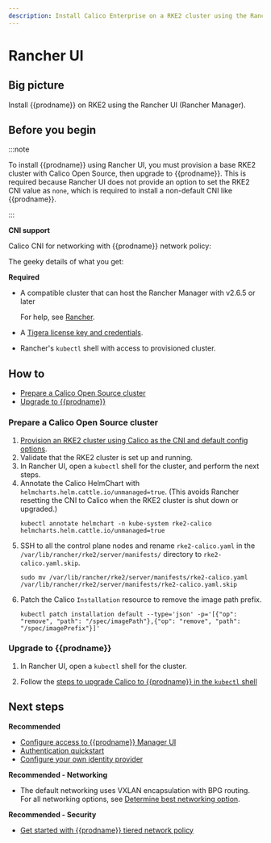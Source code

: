 ```yaml
---
description: Install Calico Enterprise on a RKE2 cluster using the Rancher UI.
---
```


# Rancher UI

## Big picture

Install {{prodname}} on RKE2 using the Rancher UI (Rancher Manager).

## Before you begin

:::note

To install {{prodname}} using Rancher UI, you must provision a base RKE2 cluster with Calico Open Source, then upgrade to {{prodname}}. This is required because Rancher UI does not provide an option to set the RKE2 CNI value as `none`, which is required to install a non-default CNI like {{prodname}}. 

:::

**CNI support**

Calico CNI for networking with {{prodname}} network policy:

The geeky details of what you get:

<GeekDetails
  prodname='{{prodname}}'
  details='Policy:Calico,IPAM:Calico,CNI:Calico,Overlay:VXLAN,Routing:BGP,Datastore:Kubernetes'
/>

**Required**

- A compatible cluster that can host the Rancher Manager with v2.6.5 or later

  For help, see [Rancher](https://ranchermanager.docs.rancher.com/).

- A [Tigera license key and credentials](calico-enterprise.mdx).

- Rancher's `kubectl` shell with access to provisioned cluster.


## How to

- [Prepare a Calico Open Source cluster](#prepare-a-calico-open-source-cluster)
- [Upgrade to {{prodname}}](#install-calico-enterprise)

### Prepare a Calico Open Source cluster

1. [Provision an RKE2 cluster using Calico as the CNI and default config options](https://ranchermanager.docs.rancher.com/pages-for-subheaders/launch-kubernetes-with-rancher).
2. Validate that the RKE2 cluster is set up and running.
3. In Rancher UI, open a `kubectl` shell for the cluster, and perform the next steps.
4. Annotate the Calico HelmChart with `helmcharts.helm.cattle.io/unmanaged=true`. (This avoids Rancher resetting the CNI to Calico when the RKE2 cluster is shut down or upgraded.)
   ```batch
   kubectl annotate helmchart -n kube-system rke2-calico helmcharts.helm.cattle.io/unmanaged=true
   ```
5. SSH to all the control plane nodes and rename `rke2-calico.yaml` in the `/var/lib/rancher/rke2/server/manifests/` directory to `rke2-calico.yaml.skip`.
   ```batch
   sudo mv /var/lib/rancher/rke2/server/manifests/rke2-calico.yaml /var/lib/rancher/rke2/server/manifests/rke2-calico.yaml.skip
   ```
6. Patch the Calico `Installation` resource to remove the image path prefix.
   ```batch
   kubectl patch installation default --type='json' -p='[{"op": "remove", "path": "/spec/imagePath"},{"op": "remove", "path": "/spec/imagePrefix"}]'
   ```

### Upgrade to {{prodname}}

1. In Rancher UI, open a `kubectl` shell for the cluster.

2. Follow the [steps to upgrade Calico to {{prodname}} in the `kubectl` shell](../upgrading/upgrading-calico-to-calico-enterprise/upgrade-to-tsee/standard.mdx)


## Next steps

**Recommended**

- [Configure access to {{prodname}} Manager UI](../../operations/cnx/access-the-manager.mdx)
- [Authentication quickstart](../../operations/cnx/authentication-quickstart.mdx)
- [Configure your own identity provider](../../operations/cnx/configure-identity-provider.mdx)

**Recommended - Networking**

- The default networking uses VXLAN encapsulation with BPG routing. For all networking options, see [Determine best networking option](../../networking/determine-best-networking.mdx).

**Recommended - Security**

- [Get started with {{prodname}} tiered network policy](../../network-policy/policy-tiers/tiered-policy.mdx)
